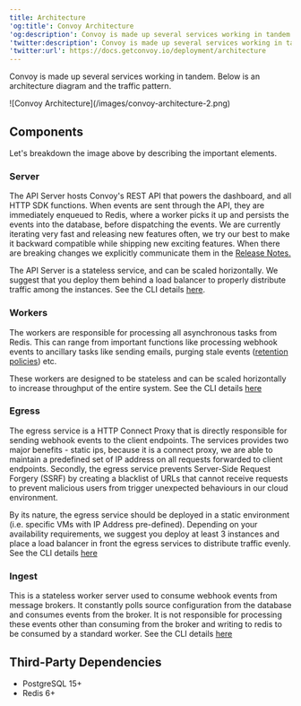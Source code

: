 ```yaml
---
title: Architecture
'og:title': Convoy Architecture
'og:description': Convoy is made up several services working in tandem such as workers, Egress, Ingest, Schedulers, Server.
'twitter:description': Convoy is made up several services working in tandem such as workes, Egress, Ingest, Schedulers, Server.
'twitter:url': https://docs.getconvoy.io/deployment/architecture
---
```


Convoy is made up several services working in tandem. Below is an architecture diagram and the traffic pattern.

<Frame>![Convoy Architecture](/images/convoy-architecture-2.png)</Frame>

## Components

Let's breakdown the image above by describing the important elements.

### Server

The API Server hosts Convoy's REST API that powers the dashboard, and all HTTP SDK functions. When events are sent through the API, they are immediately enqueued to Redis, where a worker picks it up and persists the events into the database, before dispatching the events. We are currently iterating very fast and releasing new features often, we try our best to make it backward compatible while shipping new exciting features. When there are breaking changes we explicitly communicate them in the [Release Notes.](https://getconvoy.io/docs/releases/version-8#release-highlights)

The API Server is a stateless service, and can be scaled horizontally. We suggest that you deploy them behind a load balancer to properly distribute traffic among the instances. See the CLI details [here](https://getconvoy.io/docs/cli#server).

### Workers

The workers are responsible for processing all asynchronous tasks from Redis. This can range from important functions like processing webhook events to ancillary tasks like sending emails, purging stale events ([retention policies](./configuration#configuration-reference)) etc.

These workers are designed to be stateless and can be scaled horizontally to increase throughput of the entire system. See the CLI details [here](https://getconvoy.io/docs/cli#worker)

### Egress

The egress service is a HTTP Connect Proxy that is directly responsible for sending webhook events to the client endpoints. The services provides two major benefits - static ips, because it is a connect proxy, we are able to maintain a predefined set of IP address on all requests forwarded to client endpoints. Secondly, the egress service prevents Server-Side Request Forgery (SSRF) by creating a blacklist of URLs that cannot receive requests to prevent malicious users from trigger unexpected behaviours in our cloud environment.

By its nature, the egress service should be deployed in a static environment (i.e. specific VMs with IP Address pre-defined). Depending on your availability requirements, we suggest you deploy at least 3 instances and place a load balancer in front the egress services to distribute traffic evenly. See the CLI details [here](https://getconvoy.io/docs/cli#egress)

### Ingest

This is a stateless worker server used to consume webhook events from message brokers. It constantly polls source configuration from the database and consumes events from the broker. It is not responsible for processing these events other than consuming from the broker and writing to redis to be consumed by a standard worker. See the CLI details [here](https://getconvoy.io/docs/cli#ingest)

## Third-Party Dependencies

-  PostgreSQL 15+
-  Redis 6+
